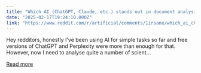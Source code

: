 ```yaml
---
title: "Which AI (ChatGPT, Claude, etc.) stands out in document analysis compared to others - what is you experience?"
date: "2025-02-17T19:24:10.000Z"
link: "https://www.reddit.com/r/artificial/comments/1irsane/which_ai_chatgpt_claude_etc_stands_out_in/"
---
```


Hey redditors,
 honestly I've been using AI for simple tasks so far and free versions of ChatGPT and Perplexity were more than enough for that.
 However, now I need to analyse quite a number of scient...

[Read more](https://www.reddit.com/r/artificial/comments/1irsane/which_ai_chatgpt_claude_etc_stands_out_in/)
